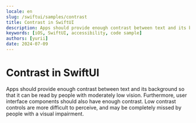 ```yaml
---
locale: en
slug: /swiftui/samples/contrast
title: Contrast in SwiftUI
description: Apps should provide enough contrast between text and its background so that it can be read by people with moderately low vision.
keywords: [iOS, SwiftUI, accessibility, code sample]
authors: [yurii]
date: 2024-07-09
---
```


# Contrast in SwiftUI

Apps should provide enough contrast between text and its background so that it can be read by people with moderately low vision. Furthermore, user interface components should also have enough contrast. Low contrast controls are more difficult to perceive, and may be completely missed by people with a visual impairment.

<CodeSample id="screen-contrast" platform="swiftui" locale="en"/>
